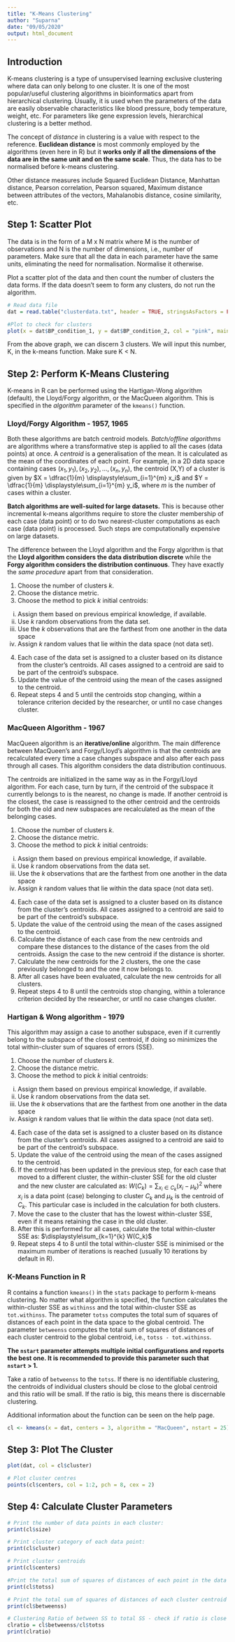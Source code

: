 ```yaml
---
title: "K-Means Clustering"
author: "Suparna"
date: "09/05/2020"
output: html_document
---
```


## Introduction

K-means clustering is a type of unsupervised learning exclusive clustering where data can only belong to one cluster. It is one of the most popular/useful clustering algorithms in bioinformatics apart from hierarchical clustering. Usually, it is used when the parameters of the data are easily observable characteristics like blood pressure, body temperature, weight, etc. For parameters like gene expression levels, hierarchical clustering is a better method.


The concept of *distance* in clustering is a value with respect to the reference. **Euclidean distance** is most commonly employed by the algorithms (even here in R) but it **works only if all the dimensions of the data are in the same unit and on the same scale**. Thus, the data has to be normalised before k-means clustering.


Other distance measures include Squared Euclidean Distance, Manhattan distance, Pearson correlation, Pearson squared, Maximum distance between attributes of the vectors, Mahalanobis distance, cosine similarity, etc.


## Step 1: Scatter Plot

The data is in the form of a M x N matrix where M is the number of observations and N is the number of dimensions, i.e., number of parameters. Make sure that all the data in each parameter have the same units, eliminating the need for normalisation. Normalise it otherwise.


Plot a scatter plot of the data and then count the number of clusters the data forms. If the data doesn't seem to form any clusters, do not run the algorithm.


```r
# Read data file
dat = read.table("clusterdata.txt", header = TRUE, stringsAsFactors = FALSE)

#Plot to check for clusters
plot(x = dat$BP_condition_1, y = dat$BP_condition_2, col = "pink", main = "Scatter plot of blood pressure measures", xlab = "BP under condition 1", ylab = "BP under condition 2")
```


From the above graph, we can discern 3 clusters. We will input this number, K, in the k-means function. Make sure K < N.


## Step 2: Perform K-Means Clustering


K-means in R can be performed using the Hartigan-Wong algorithm (default), the Lloyd/Forgy algorithm, or the MacQueen algorithm. This is specified in the *algorithm* parameter of the `kmeans()` function.


### Lloyd/Forgy Algorithm - 1957, 1965


Both these algorithms are batch centroid models. *Batch/offline algorithms* are algorithms where a transformative step is applied to all the cases (data points) at once. A *centroid* is a generalisation of the mean. It is calculated as the mean of the coordinates of each point. For example, in a 2D data space containing cases $(x_1, y_1), (x_2, y_2), ... , (x_n, y_n)$, the centroid (X,Y) of a cluster is given by $X = \dfrac{1}{m} \displaystyle\sum_{i=1}^{m} x_i$ and $Y = \dfrac{1}{m} \displaystyle\sum_{i=1}^{m} y_i$, where $m$ is the number of cases within a cluster.

**Batch algorithms are well-suited for large datasets.** This is because other incremental k-means algorithms require to store the cluster membership of each case (data point) or to do two nearest-cluster computations as each case (data point) is processed. Such steps are computationally expensive on large datasets.


The difference between the Lloyd algorithm and the Forgy algorithm is that the **Lloyd algorithm considers the data distribution discrete** while the **Forgy algorithm considers the distribution continuous**. They have exactly the *same procedure* apart from that consideration.


1. Choose the number of clusters *k*.
2. Choose the distance metric.
3. Choose the method to pick *k* initial centroids:
  i) Assign them based on previous empirical knowledge, if available.
  ii) Use *k* random observations from the data set.
  iii) Use the *k* observations that are the farthest from one another in the data space
  iv) Assign *k* random values that lie within the data space (not data set).
4.  Each case of the data set is assigned to a cluster based on its distance from the cluster's centroids. All cases assigned to a centroid are said to be part of the centroid’s subspace.
5. Update the value of the centroid using the mean of the cases assigned to the centroid.
6. Repeat steps 4 and 5 until the centroids stop changing, within a tolerance criterion decided by the researcher, or until no case changes cluster.


### MacQueen Algorithm - 1967


MacQueen algorithm is an **iterative/online** algorithm. The main difference between MacQueen's and Forgy/Lloyd’s algorithm is that the centroids are recalculated every time a case changes subspace and also after each pass through all cases. This algorithm considers the data distribution continuous.

The centroids are initialized in the same way as in the Forgy/Lloyd algorithm. For each case, turn by turn, if the centroid of the subspace it currently belongs to is the nearest, no change is made. If another centroid is the closest, the case is reassigned to the other centroid and the centroids for both the old and new subspaces are recalculated as the mean of the belonging cases. 

1. Choose the number of clusters *k*.
2. Choose the distance metric.
3. Choose the method to pick *k* initial centroids:
  i) Assign them based on previous empirical knowledge, if available.
  ii) Use *k* random observations from the data set.
  iii) Use the *k* observations that are the farthest from one another in the data space
  iv) Assign *k* random values that lie within the data space (not data set).
4.  Each case of the data set is assigned to a cluster based on its distance from the cluster's centroids. All cases assigned to a centroid are said to be part of the centroid’s subspace.
5. Update the value of the centroid using the mean of the cases assigned to the centroid.
6. Calculate the distance of each case from the new centroids and compare these distances to the distance of the cases from the old centroids. Assign the case to the new centroid if the distance is shorter.
7. Calculate the new centroids for the 2 clusters, the one the case previously belonged to and the one it now belongs to.
8. After all cases have been evaluated, calculate the new centroids for all clusters.
9. Repeat steps 4 to 8 until the centroids stop changing, within a tolerance criterion decided by the researcher, or until no case changes cluster.


### Hartigan & Wong algorithm - 1979


This algorithm may assign a case to another subspace, even if it currently belong to the subspace of the closest centroid, if doing so minimizes the total within-cluster sum of squares of errors (SSE).


1. Choose the number of clusters *k*.
2. Choose the distance metric.
3. Choose the method to pick *k* initial centroids:
  i) Assign them based on previous empirical knowledge, if available.
  ii) Use *k* random observations from the data set.
  iii) Use the *k* observations that are the farthest from one another in the data space
  iv) Assign *k* random values that lie within the data space (not data set).
4.  Each case of the data set is assigned to a cluster based on its distance from the cluster's centroids. All cases assigned to a centroid are said to be part of the centroid’s subspace.
5. Update the value of the centroid using the mean of the cases assigned to the centroid.
6.  If the centroid has been updated in the previous step, for each case that moved to a different cluster, the within-cluster SSE for the old cluster and the new cluster are calculated as:
$W(C_k) = \displaystyle\sum_{x_i \in C_k} (x_i - \mu_k)^2$
where $x_i$ is a data point (case) belonging to cluster $C_k$ and $\mu_k$ is the centroid of $C_k$.
This particular case is included in the calculation for both clusters.
7. Move the case to the cluster that has the lowest within-cluster SSE, even if it means retaining the case in the old cluster.
8. After this is performed for all cases, calculate the total within-cluster SSE as:
$\displaystyle\sum_{k=1}^{k} W(C_k)$
9. Repeat steps 4 to 8 until the total within-cluster SSE is minimised or the maximum number of iterations is reached (usually 10 iterations by default in R).


### K-Means Function in R


R contains a function `kmeans()` in the `stats` package to perform k-means clustering. No matter what algorithm is specified, the function calculates the within-cluster SSE as `withinss` and the total within-cluster SSE as `tot.withinss`. The parameter `totss` computes the total sum of squares of distances of each point in the data space to the global centroid. The parameter `betweenss` computes the total sum of squares of distances of each cluster centroid to the global centroid, i.e., `totss - tot.withinss`.


**The `nstart` parameter attempts multiple initial configurations and reports the best one. It is recommended to provide this parameter such that `nstart` > 1.**


Take a ratio of `betweenss` to the `totss`. If there is no identifiable clustering, the centroids of individual clusters should be close to the global centroid and this ratio will be small. If the ratio is big, this means there is discernable clustering.


Additional information about the function can be seen on the help page.


```r
cl <- kmeans(x = dat, centers = 3, algorithm = "MacQueen", nstart = 25)
```

## Step 3: Plot The Cluster

```r
plot(dat, col = cl$cluster)

# Plot cluster centres
points(cl$centers, col = 1:2, pch = 8, cex = 2)
```


## Step 4: Calculate Cluster Parameters

```r
# Print the number of data points in each cluster:
print(cl$size)

# Print cluster category of each data point:
print(cl$cluster)

# Print cluster centroids
print(cl$centers) 

#Print the total sum of squares of distances of each point in the data space to the global centroid
print(cl$totss)

# Print the total sum of squares of distances of each cluster centroid to the global centroid
print(cl$betweenss)

# Clustering Ratio of between SS to total SS - check if ratio is close to 1
clratio = cl$betweenss/cl$totss
print(clratio)
```

